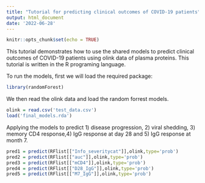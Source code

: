```yaml
---
title: "Tutorial for predicting clinical outcomes of COVID-19 patients"
output: html_document
date: '2022-06-28'
---
```


```r
knitr::opts_chunk$set(echo = TRUE)
```

This tutorial demonstrates how to use the shared models to predict clinical outcomes of COVID-19 patients using olink data of plasma proteins. This tutorial is written in the R programing language. 

To run the models, first we will load the required package:

```r
library(randomForest)
```

We then read the olink data and load the random forrest models.

```r
olink = read.csv('test_data.csv')
load('final_models.rda')
```



Applying the models to predict 1) disease progression, 2) viral shedding, 3) memory CD4 response,4) IgG response at day 28 and 5) IgG response at month 7. 

```r
pred1 = predict(RFlist[["Info_severitycat"]],olink,type='prob')
pred2 = predict(RFlist[["auc"]],olink,type='prob')
pred3 = predict(RFlist[["mCD4"]],olink,type='prob')
pred4 = predict(RFlist[["D28_IgG"]],olink,type='prob')
pred5 = predict(RFlist[["M7_IgG"]],olink,type='prob')
```

